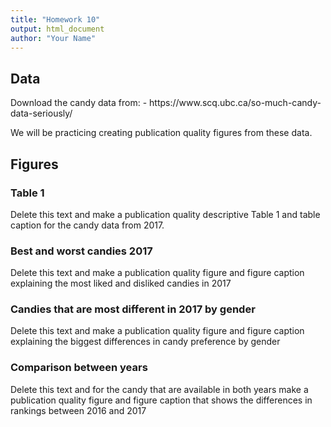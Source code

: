 ```yaml
---
title: "Homework 10"
output: html_document
author: "Your Name"
---
```



## Data

Download the candy data from: 
  - https://www.scq.ubc.ca/so-much-candy-data-seriously/
  
We will be practicing creating publication quality figures from these data. 
  
## Figures

### Table 1

Delete this text and make a publication quality descriptive Table 1 and table caption for the candy data from 2017.

### Best and worst candies 2017

Delete this text and make a publication quality figure and figure caption explaining the most liked and disliked candies in 2017

### Candies that are most different in 2017 by gender

Delete this text and make a publication quality figure and figure caption explaining the biggest differences in candy preference by gender

### Comparison between years

Delete this text and for the candy that are available in both years make a publication quality figure and figure caption that shows the differences in
rankings between 2016 and 2017 
